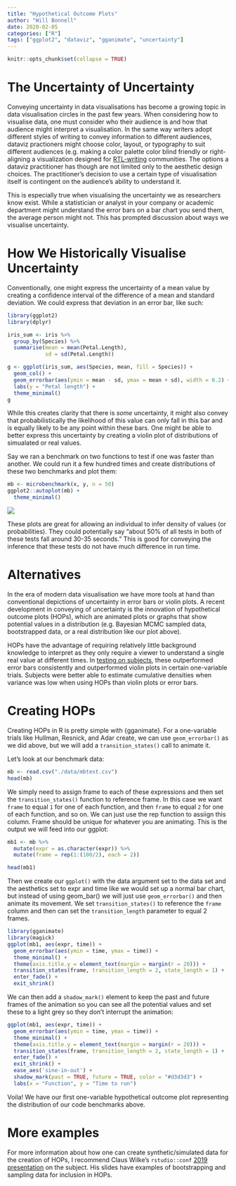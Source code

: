 ```yaml
---
title: "Hypothetical Outcome Plots"
author: "Will Bonnell"
date: 2020-02-05
categories: ["R"]
tags: ["ggplot2", "dataviz", "gganimate", "uncertainty"]
---
```


```r
knitr::opts_chunk$set(collapse = TRUE)
```

# The Uncertainty of Uncertainty

Conveying uncertainty in data visualisations has become a growing topic in data visualisation circles in the past few years. When considering how to visualise data, one must consider who their audience is and how that audience might interpret a visualisation. In the same way writers adopt different styles of writing to convey information to different audiences, dataviz practioners might choose color, layout, or typography to suit different audiences (e.g. making a color palette color blind friendly or right-aligning a visualization designed for [RTL-writing](https://en.wikipedia.org/wiki/Right-to-left) communities. The options a dataviz practitioner has though are not limited only to the aesthetic design choices. The practitioner's decision to use a certain type of visualisation itself is contingent on the audience's ability to understand it. 

This is especially true when visualising the uncertainty we as researchers know exist. While a statistician or analyst in your company or academic department might understand the error bars on a bar chart you send them, the average person might not. This has prompted discussion about ways we visualise uncertainty.

# How We Historically Visualise Uncertainty

Conventionally, one might express the uncertainty of a mean value by creating a confidence interval of the difference of a mean and standard deviation. We could express that deviation in an error bar, like such:

```r
library(ggplot2)
library(dplyr)

iris_sum <- iris %>%
  group_by(Species) %>%
  summarise(mean = mean(Petal.Length),
            sd = sd(Petal.Length))

g <- ggplot(iris_sum, aes(Species, mean, fill = Species)) +
  geom_col() +
  geom_errorbar(aes(ymin = mean - sd, ymax = mean + sd), width = 0.2) +
  labs(y = "Petal length") +
  theme_minimal()
g

```

While this creates clarity that there is *some* uncertainty, it might also convey that probabilistically the likelihood of this value can only fall in this bar and is equally likely to be any point within these bars. One might be able to better express this uncertainty by creating a violin plot of distributions of simualated or real values.

Say we ran a benchmark on two functions to test if one was faster than another. We could run it a few hundred times and create distributions of these two benchmarks and plot them:

```r
mb <- microbenchmark(x, y, n = 50)
ggplot2::autoplot(mb) +
  theme_minimal()

```

![](/img/distribution.png)

These plots are great for allowing an individual to infer density of values (or probabilities). They could potentially say "about 50% of all tests in both of these tests fall around 30-35 seconds." This is good for conveying the inference that these tests do not have much difference in run time. 

# Alternatives 

In the era of modern data visualisation we have more tools at hand than conventional depictions of uncertainty in error bars or violin plots. A recent development in conveying of uncertainty is the innovation of hypothetical outcome plots (HOPs), which are animated plots or graphs that show potential values in a distribution (e.g. Bayesian MCMC sampled data, bootstrapped data, or a real distribution like our plot above). 

HOPs have the advantage of requiring relatively little background knowledge to interpret as they only require a viewer to understand a single real value at different times. In [testing on subjects](http://users.eecs.northwestern.edu/~jhullman/HOPS_PLOS_preprint.pdf), these outperformed error bars consistently and outperformed violin plots in certain one-variable trials. Subjects were better able to estimate cumulative densities when variance was low when using HOPs than violin plots or error bars.

# Creating HOPs

Creating HOPs in R is pretty simple with {gganimate}. For a one-variable trials like Hullman, Resnick, and Adar create, we can use `geom_errorbar()` as we did above, but we will add a `transition_states()` call to animate it. 

Let's look at our benchmark data:

```r

mb <- read.csv("./data/mbtest.csv")
head(mb)

```

We simply need to assign frame to each of these expressions and then set the `transition_states()` function to reference frame. In this case we want `frame` to equal `1` for one of each function, and then `frame` to equal `2` for one of each function, and so on. We can just use the rep function to assiign this column. Frame should be unique for whatever you are animating. This is the output we will feed into our ggplot:

```r
mb1 <- mb %>%
  mutate(expr = as.character(expr)) %>%
  mutate(frame = rep(1:(100/2), each = 2))

head(mb1)

```

Then we create our `ggplot()` with the data argument set to the data set and the aesthetics set to expr and time like we would set up a normal bar chart, but instead of using geom_bar() we will just use `geom_errorbar()` and then animate its movement. We set `transition_states()` to reference the `frame` column and then can set the `transition_length` parameter to equal 2 frames. 

```r
library(gganimate)
library(magick)
ggplot(mb1, aes(expr, time)) + 
  geom_errorbar(aes(ymin = time, ymax = time)) + 
  theme_minimal() +
  theme(axis.title.y = element_text(margin = margin(r = 20))) +
  transition_states(frame, transition_length = 2, state_length = 1) +
  enter_fade() + 
  exit_shrink() 


```

We can then add a `shadow_mark()` element to keep the past and future frames of the animation so you can see all the potential values and set these to a light grey so they don't interrupt the animation:

```r
ggplot(mb1, aes(expr, time)) + 
  geom_errorbar(aes(ymin = time, ymax = time)) + 
  theme_minimal() +
  theme(axis.title.y = element_text(margin = margin(r = 20))) +
  transition_states(frame, transition_length = 2, state_length = 1) +
  enter_fade() + 
  exit_shrink() +
  ease_aes('sine-in-out') +
  shadow_mark(past = TRUE, future = TRUE, color = "#d3d3d3") + 
  labs(x = "Function", y = "Time to run")

```

Voila! We have our first one-variable hypothetical outcome plot representing the distribution of our code benchmarks above. 

# More examples

For more information about how one can create synthetic/simulated data for the creation of HOPs, I recommend Claus Wilke's `rstudio::conf` [2019 presentation](https://resources.rstudio.com/rstudio-conf-2019/visualizing-uncertainty-with-hypothetical-outcomes-plots) on the subject. His slides have examples of bootstrapping and sampling data for inclusion in HOPs.